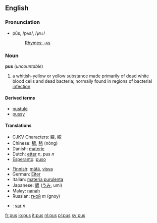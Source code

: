==English==
===Pronunciation===
*pŭs, /pʌs/, /<tt>pVs</tt>/
*:[[Rhymes:English:-ʌs|Rhymes: -ʌs]]

===Noun===
'''pus''' (''uncountable'')
{{wikipedia}}

# a whitish-yellow or yellow substance made primarily of dead white blood cells and dead bacteria; normally found in regions of bacterial [[infection]]

====Derived terms====
*[[pustule]]
*[[pussy]]

====Translations====
{{top}}
*CJKV Characters: [[膿]], [[脓]]
*Chinese: [[膿]], [[脓]] (nóng)
*Danish: [[materie]]
*Dutch: [[etter]] ''n'', pus ''n''
*[[Esperanto]]: [[puso]]
{{mid}}
*[[Finnish]]: [[mätä]], [[visva]]
*German: [[Eiter]]
*Italian: [[materia purulenta]]
*Japanese: [[膿]] ([[うみ]], umi)
*Malay: [[nanah]]
*Russian: [[гной]] ''m'' (gnoy)
*{{sv}}: [[var]] ''n''
{{bottom}}

[[fr:pus]]
[[io:pus]]
[[it:pus]]
[[nl:pus]]
[[pl:pus]]
[[sv:pus]]